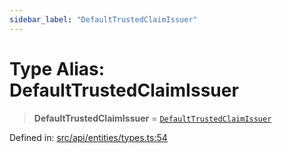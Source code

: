 ```yaml
---
sidebar_label: "DefaultTrustedClaimIssuer"
---
```


# Type Alias: DefaultTrustedClaimIssuer

> **DefaultTrustedClaimIssuer** = [`DefaultTrustedClaimIssuer`](../../DefaultTrustedClaimIssuer/classes/DefaultTrustedClaimIssuer.mdx)

Defined in: [src/api/entities/types.ts:54](https://github.com/PolymeshAssociation/polymesh-sdk/blob/bee6a2fe7a8ce5db42a6982e793782182cde2153/src/api/entities/types.ts#L54)
